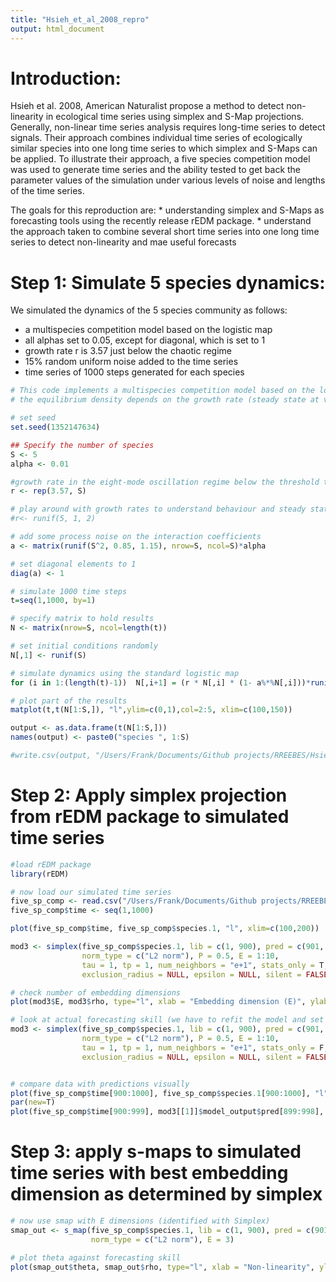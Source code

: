 ```yaml
---
title: "Hsieh_et_al_2008_repro"
output: html_document
---
```


# Introduction:

Hsieh et al. 2008, American Naturalist propose a method to detect non-linearity in ecological time series using simplex and S-Map projections. Generally, non-linear time series analysis requires long-time series to detect signals. Their approach combines individual time series of ecologically similar species into one long time series to which simplex and S-Maps can be applied. To illustrate their approach, a five species competition model was used to generate time series and the ability tested to get back the parameter values of the simulation under various levels of noise and lengths of the time series.

The goals for this reproduction are:
* understanding simplex and S-Maps as forecasting tools using the recently release rEDM package.
* understand the approach taken to combine several short time series into one long time series to detect non-linearity and mae useful forecasts

# Step 1: Simulate 5 species dynamics:

We simulated the dynamics of the 5 species community as follows:

* a multispecies competition model based on the logistic map
* all alphas set to 0.05, except for diagonal, which is set to 1
* growth rate r is 3.57 just below the chaotic regime
* 15% random uniform noise added to the time series
* time series of 1000 steps generated for each species

```r
# This code implements a multispecies competition model based on the logistic map (https://en.wikipedia.org/wiki/Logistic_map)
# the equilibrium density depends on the growth rate (steady state at values between 1 and 2, extinction below 1, chaos > 3.7, fluctuations > 3)

# set seed
set.seed(1352147634)

## Specify the number of species
S <- 5
alpha <- 0.01

#growth rate in the eight-mode oscillation regime below the threshold to chaos
r <- rep(3.57, S)

# play around with growth rates to understand behaviour and steady state
#r<- runif(5, 1, 2)

# add some process noise on the interaction coefficients
a <- matrix(runif(S^2, 0.85, 1.15), nrow=S, ncol=S)*alpha

# set diagonal elements to 1
diag(a) <- 1

# simulate 1000 time steps
t=seq(1,1000, by=1)

# specify matrix to hold results
N <- matrix(nrow=S, ncol=length(t))

# set initial conditions randomly
N[,1] <- runif(S)

# simulate dynamics using the standard logistic map
for (i in 1:(length(t)-1))  N[,i+1] = (r * N[,i] * (1- a%*%N[,i]))*runif(1,0.95,1.05)

# plot part of the results
matplot(t,t(N[1:S,]), "l",ylim=c(0,1),col=2:5, xlim=c(100,150))

output <- as.data.frame(t(N[1:S,]))
names(output) <- paste0("species ", 1:S)

#write.csv(output, "/Users/Frank/Documents/Github projects/RREEBES/Hsieh_et_al_2008/data/5sp_comp_sim_data.csv", row.names=F)

```

# Step 2: Apply simplex projection from rEDM package to simulated time series

```r

#load rEDM package
library(rEDM)

# now load our simulated time series
five_sp_comp <- read.csv("/Users/Frank/Documents/Github projects/RREEBES/Hsieh_et_al_2008/data/5sp_comp_sim_data.csv")
five_sp_comp$time <- seq(1,1000)

plot(five_sp_comp$time, five_sp_comp$species.1, "l", xlim=c(100,200))

mod3 <- simplex(five_sp_comp$species.1, lib = c(1, 900), pred = c(901, NROW(five_sp_comp$species.1)),
                norm_type = c("L2 norm"), P = 0.5, E = 1:10,
                tau = 1, tp = 1, num_neighbors = "e+1", stats_only = T,
                exclusion_radius = NULL, epsilon = NULL, silent = FALSE)

# check number of embedding dimensions
plot(mod3$E, mod3$rho, type="l", xlab = "Embedding dimension (E)", ylab="Forecast skill (rho)")

# look at actual forecasting skill (we have to refit the model and set stats_only to FALSE)
mod3 <- simplex(five_sp_comp$species.1, lib = c(1, 900), pred = c(901, NROW(five_sp_comp$species.1)),
                norm_type = c("L2 norm"), P = 0.5, E = 1:10,
                tau = 1, tp = 1, num_neighbors = "e+1", stats_only = F,
                exclusion_radius = NULL, epsilon = NULL, silent = FALSE)


# compare data with predictions visually
plot(five_sp_comp$time[900:1000], five_sp_comp$species.1[900:1000], "l", ylim=c(0,1), xlim=c(900,1000))
par(new=T)
plot(five_sp_comp$time[900:999], mod3[[1]]$model_output$pred[899:998], "l", col="red", ylim=c(0,1), xlim=c(900,1000))
```

# Step 3: apply s-maps to simulated time series with best embedding dimension as determined by simplex

```r
# now use smap with E dimensions (identified with Simplex)
smap_out <- s_map(five_sp_comp$species.1, lib = c(1, 900), pred = c(901,NROW(five_sp_comp$species.1)),
                  norm_type = c("L2 norm"), E = 3)

# plot theta against forecasting skill
plot(smap_out$theta, smap_out$rho, type="l", xlab = "Non-linearity", ylab="Forecast skill (rho)")
```


